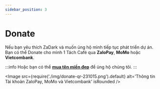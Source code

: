 ```yaml
---
sidebar_position: 3
---
```


# Donate

Nếu bạn yêu thích ZaDark và muốn ủng hộ mình tiếp tục phát triển dự án. Bạn có thể Donate cho mình 1 Tách Café qua **ZaloPay**, **MoMo** hoặc **Vietcombank**.

:::info
Hoặc bạn có thể [**mua tên miền đẹp**](https://vuatenmien.net) để ủng hộ chúng tôi.
:::


<Image
  src={require('./img/donate-qr-231015.png').default}
  alt='Thông tin Tài khoản ZaloPay, MoMo và Vietcombank'
  isRounded
/>
